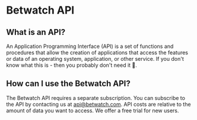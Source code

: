 # Betwatch API

## What is an API?

An Application Programming Interface (API) is a set of functions and procedures that allow the creation of applications that access the features or data of an operating system, application, or other service. If you don't know what this is - then you probably don't need it 🙂.

## How can I use the Betwatch API?

The Betwatch API requires a separate subscription. You can subscribe to the API by contacting us at [api@betwatch.com](mailto:api@betwatch.com). API costs are relative to the amount of data you want to access. We offer a free trial for new users.
